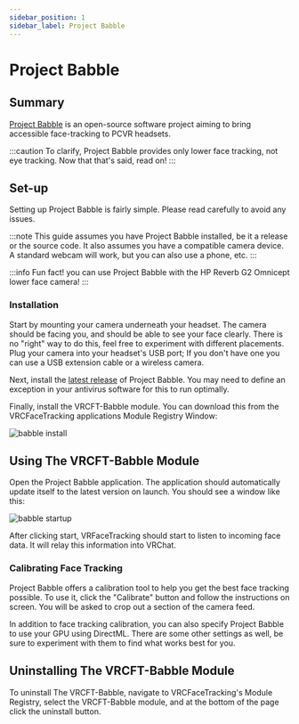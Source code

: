 ---
sidebar_position: 1
sidebar_label: Project Babble
---

# Project Babble

## Summary

[Project Babble](https://github.com/SummerSigh/ProjectBabble) is an open-source software project aiming to bring accessible face-tracking to PCVR headsets.

:::caution
To clarify, Project Babble provides only lower face tracking, not eye tracking. Now that that's said, read on!
:::

## Set-up

Setting up Project Babble is fairly simple. Please read carefully to avoid any issues. 

:::note
This guide assumes you have Project Babble installed, be it a release or the source code.
It also assumes you have a compatible camera device. A standard webcam will work, but you can also use a phone, etc.
:::

:::info
Fun fact! you can use Project Babble with the HP Reverb G2 Omnicept lower face camera!
:::

### Installation

Start by mounting your camera underneath your headset. The camera should be facing you, and should be able to see your face clearly. There is no "right" way to do this, feel free to experiment with different placements. Plug your camera into your headset's USB port; If you don't have one you can use a USB extension cable or a wireless camera.

Next, install the [latest release](https://github.com/SummerSigh/ProjectBabble/releases/latest) of Project Babble. You may need to define an exception in your antivirus software for this to run optimally. 

Finally, install the VRCFT-Babble module. You can download this from the VRCFaceTracking applications Module Registry Window:

<div style={{
    width: '50%',
    height: 'auto',
    margin: 'auto',
    display: 'block'
}}>
    <img src={require("./img/babble_install.png").default} alt="babble install" />
</div>

## Using The VRCFT-Babble Module

Open the Project Babble application. The application should automatically update itself to the latest version on launch. You should see a window like this:

<div style={{
    width: '50%',
    height: 'auto',
    margin: 'auto',
    display: 'block'
}}>
    <img src={require("./img/babble_startup.png").default} alt="babble startup" />
</div>

After clicking start, VRFaceTracking should start to listen to incoming face data. It will relay this information into VRChat.

### Calibrating Face Tracking

Project Babble offers a calibration tool to help you get the best face tracking possible. To use it, click the "Calibrate" button and follow the instructions on screen. You will be asked to crop out a section of the camera feed.

In addition to face tracking calibration, you can also specify Project Babble to use your GPU using DirectML. There are some other settings as well, be sure to experiment with them to find what works best for you.

## Uninstalling The VRCFT-Babble Module

To uninstall The VRCFT-Babble, navigate to VRCFaceTracking's Module Registry, select the VRCFT-Babble module, and at the bottom of the page click the uninstall button.